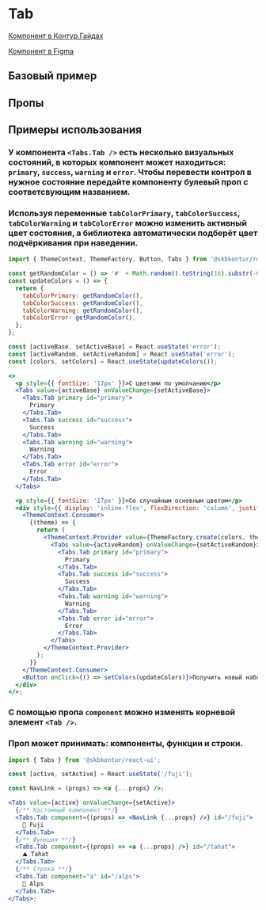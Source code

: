 
[//]: # "import { Tab } from '../Tab';"
[//]: # "import { ThemeContext, ThemeFactory, Button, Tabs } from '@skbkontur/react-ui';"

<Meta of={TabStories} />

# Tab

[Компонент в Контур.Гайдах](https://guides.kontur.ru/components/navigation/tabs/)

[Компонент в Figma](https://www.figma.com/file/87ScqxPzJpF9DcVBNYWOjM/%E2%9A%A1-Kontur-UI-Modern-Layout?node-id=281%3A17620)

<Description />

## Базовый пример

<Primary />

## Пропы

<Controls />

## Примеры использования

### У компонента `<Tabs.Tab />` есть несколько визуальных состояний, в которых компонент может находиться: `primary`, `success`, `warning` и `error`. Чтобы перевести контрол в нужное состояние передайте компоненту булевый проп с соответсвующим названием.

### Используя переменные `tabColorPrimary`, `tabColorSuccess`, `tabColorWarning` и `tabColorError` можно изменить активный цвет состояния, а библиотека автоматически подберёт цвет подчёркивания при наведении.

```jsx harmony
import { ThemeContext, ThemeFactory, Button, Tabs } from '@skbkontur/react-ui';

const getRandomColor = () => '#' + Math.random().toString(16).substr(-6);
const updateColors = () => {
  return {
    tabColorPrimary: getRandomColor(),
    tabColorSuccess: getRandomColor(),
    tabColorWarning: getRandomColor(),
    tabColorError: getRandomColor(),
  };
};

const [activeBase, setActiveBase] = React.useState('error');
const [activeRandom, setActiveRandom] = React.useState('error');
const [colors, setColors] = React.useState(updateColors());

<>
  <p style={{ fontSize: '17px' }}>C цветами по умолчанию</p>
  <Tabs value={activeBase} onValueChange={setActiveBase}>
    <Tabs.Tab primary id="primary">
      Primary
    </Tabs.Tab>
    <Tabs.Tab success id="success">
      Success
    </Tabs.Tab>
    <Tabs.Tab warning id="warning">
      Warning
    </Tabs.Tab>
    <Tabs.Tab error id="error">
      Error
    </Tabs.Tab>
  </Tabs>

  <p style={{ fontSize: '17px' }}>Со случайным основным цветом</p>
  <div style={{ display: 'inline-flex', flexDirection: 'column', justifyContent: 'space-between', height: '100px' }}>
    <ThemeContext.Consumer>
      {(theme) => {
        return (
          <ThemeContext.Provider value={ThemeFactory.create(colors, theme)}>
            <Tabs value={activeRandom} onValueChange={setActiveRandom}>
              <Tabs.Tab primary id="primary">
                Primary
              </Tabs.Tab>
              <Tabs.Tab success id="success">
                Success
              </Tabs.Tab>
              <Tabs.Tab warning id="warning">
                Warning
              </Tabs.Tab>
              <Tabs.Tab error id="error">
                Error
              </Tabs.Tab>
            </Tabs>
          </ThemeContext.Provider>
        );
      }}
    </ThemeContext.Consumer>
    <Button onClick={() => setColors(updateColors)}>Получить новый набор цветов</Button>
  </div>
</>;
```

### С помощью пропа `component` можно изменять корневой элемент `<Tab />`.

### Проп может принимать: компоненты, функции и строки.

```jsx harmony
import { Tabs } from '@skbkontur/react-ui';

const [active, setActive] = React.useState('/fuji');

const NavLink = (props) => <a {...props} />;

<Tabs value={active} onValueChange={setActive}>
  {/** Кастомный компонент **/}
  <Tabs.Tab component={(props) => <NavLink {...props} />} id="/fuji">
    🌋 Fuji
  </Tabs.Tab>
  {/** Функция **/}
  <Tabs.Tab component={(props) => <a {...props} />} id="/tahat">
    ⛰ Tahat
  </Tabs.Tab>
  {/** Строка **/}
  <Tabs.Tab component="a" id="/alps">
    🗻 Alps
  </Tabs.Tab>
</Tabs>;
```
